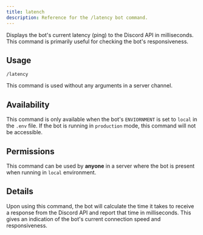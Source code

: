 ```yaml
---
title: latench
description: Reference for the /latency bot command.
---
```


Displays the bot's current latency (ping) to the Discord API in milliseconds. This command is primarily useful for checking the bot's responsiveness.

## Usage

```
/latency
```

This command is used without any arguments in a server channel.

## Availability

This command is only available when the bot's `ENVIORNMENT` is set to `local` in the `.env` file. If the bot is running in `production` mode, this command will not be accessible.

## Permissions

This command can be used by **anyone** in a server where the bot is present when running in `local` environment.

## Details

Upon using this command, the bot will calculate the time it takes to receive a response from the Discord API and report that time in milliseconds. This gives an indication of the bot's current connection speed and responsiveness.
